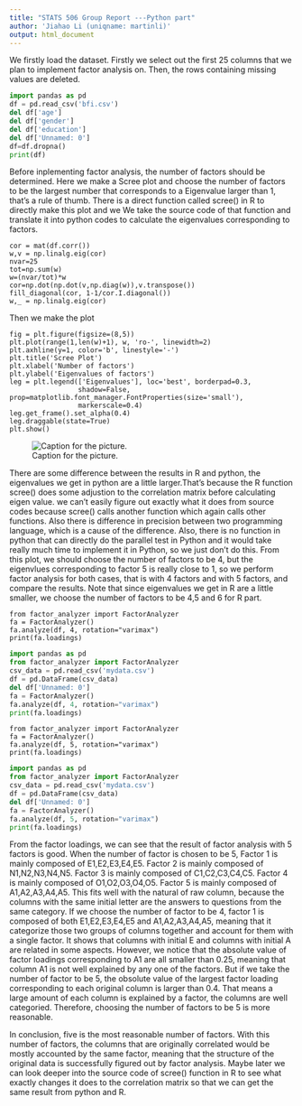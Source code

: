 ---
title: "STATS 506 Group Report ---Python part"
author: 'Jiahao Li (uniqname: martinli)'
output: html_document
---


We firstly load the dataset. 
Firstly we select out the first 25 columns that we plan to implement factor analysis on.
Then, the rows containing missing values are deleted.
```{python, python.reticulate=FALSE}
import pandas as pd
df = pd.read_csv('bfi.csv')
del df['age']
del df['gender']
del df['education']
del df['Unnamed: 0']
df=df.dropna()
print(df)
```

Before inplementing factor analysis, the number of factors should be determined. Here we make a Scree plot and choose the number of factors to be the largest number that corresponds to a Eigenvalue larger than 1, that's a rule of thumb.
There is a direct function called scree() in R to directly make this plot and we We take the source code of that function and translate it into python codes to calculate the eigenvalues corresponding to factors. 

```
cor = mat(df.corr())
w,v = np.linalg.eig(cor)
nvar=25
tot=np.sum(w)
w=(nvar/tot)*w
cor=np.dot(np.dot(v,np.diag(w)),v.transpose())
fill_diagonal(cor, 1-1/cor.I.diagonal()) 
w,_ = np.linalg.eig(cor)
```

Then we make the plot
```
fig = plt.figure(figsize=(8,5))
plt.plot(range(1,len(w)+1), w, 'ro-', linewidth=2)
plt.axhline(y=1, color='b', linestyle='-')
plt.title('Scree Plot')
plt.xlabel('Number of factors')
plt.ylabel('Eigenvalues of factors')
leg = plt.legend(['Eigenvalues'], loc='best', borderpad=0.3, 
                 shadow=False, prop=matplotlib.font_manager.FontProperties(size='small'),
                 markerscale=0.4)
leg.get_frame().set_alpha(0.4)
leg.draggable(state=True)
plt.show()
```
![Caption for the picture.](scree.png)

There are some difference between the results in R and python, the eigenvalues we get in python are a little larger.That's because the R function scree() does some adjustion to the correlation matrix before calculating eigen value. we can't easily figure out exactly what it does from source codes because scree() calls another function which again calls other functions. Also there is difference in precision between two programming language, which is a cause of the difference.
Also, there is no function in python that can directly do the parallel test in Python and it would take really much time to implement it in Python, so we just don't do this.
From this plot, we should choose the number of factors to be 4, but the eigenvlues corresponding to factor 5 is really close to 1, so we perform factor analysis for both cases, that is with 4 factors and with 5 factors, and compare the results. Note that since eigenvalues we get in R are a little smaller, we choose the number of factors to be 4,5 and 6 for R part.

```
from factor_analyzer import FactorAnalyzer
fa = FactorAnalyzer()
fa.analyze(df, 4, rotation="varimax")
print(fa.loadings)
```

```{python echo=FALSE, python.reticulate=FALSE}
import pandas as pd
from factor_analyzer import FactorAnalyzer
csv_data = pd.read_csv('mydata.csv')
df = pd.DataFrame(csv_data)
del df['Unnamed: 0']
fa = FactorAnalyzer()
fa.analyze(df, 4, rotation="varimax")
print(fa.loadings)
```


```
from factor_analyzer import FactorAnalyzer
fa = FactorAnalyzer()
fa.analyze(df, 5, rotation="varimax")
print(fa.loadings)
```
```{python echo=FALSE, python.reticulate=FALSE}
import pandas as pd
from factor_analyzer import FactorAnalyzer
csv_data = pd.read_csv('mydata.csv')
df = pd.DataFrame(csv_data)
del df['Unnamed: 0']
fa = FactorAnalyzer()
fa.analyze(df, 5, rotation="varimax")
print(fa.loadings)
```
From the factor loadings, we can see that the result of factor analysis with 5 factors is good. When the number of factor is chosen to be 5, Factor 1 is mainly composed of E1,E2,E3,E4,E5. Factor 2 is mainly composed of N1,N2,N3,N4,N5. Factor 3 is mainly composed of C1,C2,C3,C4,C5. Factor 4 is mainly composed of O1,O2,O3,O4,O5. Factor 5 is mainly composed of A1,A2,A3,A4,A5. This fits well with the natural of raw column, because the columns with the same initial letter are the answers to questions from the same category.
If we choose  the number of factor to be 4, factor 1 is composed of both E1,E2,E3,E4,E5 and A1,A2,A3,A4,A5, meaning that it categorize those two groups of columns together and account for them with a single factor. It shows that columns with initial E and columns with initial A are related in some aspects. However, we notice that the absolute value of factor loadings corresponding to A1 are all smaller than 0.25, meaning that column A1 is not well explained by any one of the factors. But if we take the number of factor to be 5, the obsolute value of the largest factor loading corresponding to each original column is larger than 0.4. That means a large amount of each column is explained by a factor, the columns are well categoried. Therefore, choosing the number of factors to be 5 is more reasonable.


In conclusion, five is the most reasonable number of factors. With this number of factors, the columns that are originally correlated would be mostly accounted by the same factor, meaning that the structure of the original data is successfully figured out by factor analysis. 
Maybe later we can look deeper into the source code of scree() function in R to see what exactly changes it does to the correlation matrix so that we can get the same result from python and R.










